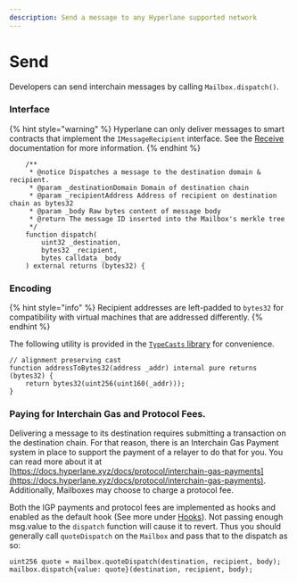 ```yaml
---
description: Send a message to any Hyperlane supported network
---
```


# Send

Developers can send interchain messages by calling `Mailbox.dispatch()`.

### Interface

{% hint style="warning" %}
Hyperlane can only deliver messages to smart contracts that implement the `IMessageRecipient` interface. See the [Receive](./receive.mdx "mention") documentation for more information.
{% endhint %}

```solidity
    /**
     * @notice Dispatches a message to the destination domain & recipient.
     * @param _destinationDomain Domain of destination chain
     * @param _recipientAddress Address of recipient on destination chain as bytes32
     * @param _body Raw bytes content of message body
     * @return The message ID inserted into the Mailbox's merkle tree
     */
    function dispatch(
        uint32 _destination,
        bytes32 _recipient,
        bytes calldata _body
    ) external returns (bytes32) {
```


### Encoding

{% hint style="info" %}
Recipient addresses are left-padded to `bytes32` for compatibility with virtual machines that are addressed differently.
{% endhint %}

The following utility is provided in the [`TypeCasts` library](https://github.com/hyperlane-xyz/hyperlane-monorepo/blob/main/solidity/contracts/libs/TypeCasts.sol) for convenience.

```solidity
// alignment preserving cast
function addressToBytes32(address _addr) internal pure returns (bytes32) {
    return bytes32(uint256(uint160(_addr)));
}
```

### Paying for Interchain Gas and Protocol Fees.

Delivering a message to its destination requires submitting a transaction on the destination chain. For that reason, there is an Interchain Gas Payment system in place to support the payment of a relayer to do that for you. You can read more about it at [https://docs.hyperlane.xyz/docs/protocol/interchain-gas-payments](https://docs.hyperlane.xyz/docs/protocol/interchain-gas-payments). Additionally, Mailboxes may choose to charge a protocol fee.

Both the IGP payments and protocol fees are implemented as hooks and enabled as the default hook (See more under [Hooks](../hooks/overview)). Not passing enough msg.value to the `dispatch` function will cause it to revert. Thus you should generally call `quoteDispatch` on the `Mailbox` and pass that to the dispatch as so:

```solidity
uint256 quote = mailbox.quoteDispatch(destination, recipient, body);
mailbox.dispatch{value: quote}(destination, recipient, body);
```
